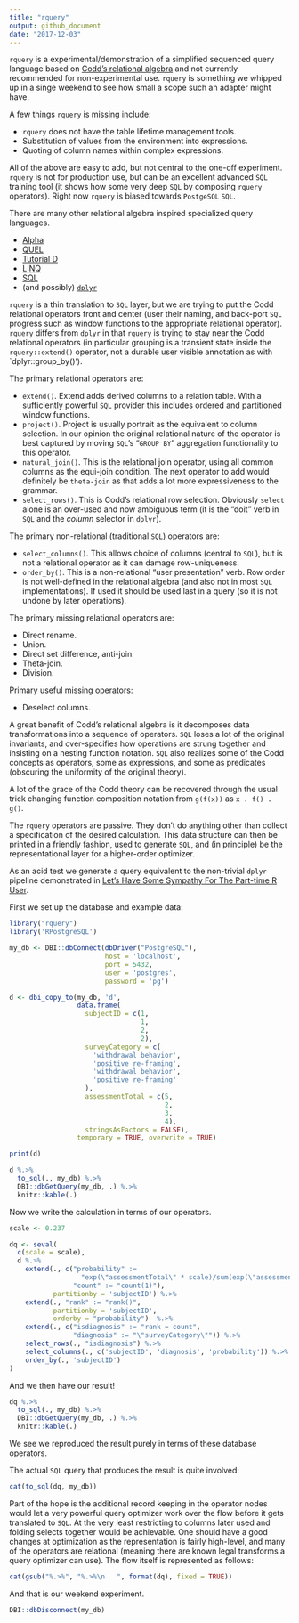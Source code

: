 ```yaml
---
title: "rquery"
output: github_document
date: "2017-12-03"
---
```


<!-- README.md is generated from README.Rmd. Please edit that file -->

`rquery` is a experimental/demonstration of a simplified sequenced query language based
on [Codd's relational algebra](https://en.wikipedia.org/wiki/Relational_algebra) and not
currently recommended for non-experimental use.  `rquery` is something we whipped up in a singe
weekend to see how small a scope such an adapter might have.  

A few things `rquery` is missing include:

  * `rquery` does not have the table lifetime management tools.
  * Substitution of values from the environment into expressions.
  * Quoting of column names within complex expressions.
  
All of the above are easy to add, but not central to the one-off experiment.
`rquery` is not for production use, but can be an excellent advanced `SQL`
training tool (it shows how some very deep `SQL` by composing `rquery` operators).  Right
now `rquery` is biased towards `PostgeSQL` `SQL`.

There are many other relational algebra inspired specialized query languages.

  * [Alpha](https://en.wikipedia.org/wiki/Alpha_(programming_language))
  * [QUEL](https://en.wikipedia.org/wiki/QUEL_query_languages)
  * [Tutorial D](https://en.wikipedia.org/wiki/D_(data_language_specification)#Tutorial_D)
  * [LINQ](https://msdn.microsoft.com/en-us/library/bb308959.aspx)
  * [SQL](https://en.wikipedia.org/wiki/SQL)
  * (and possibly) [`dplyr`](http://dplyr.tidyverse.org)
 

`rquery`
is a thin translation to `SQL` layer, but we are trying to put the Codd relational operators
front and center (user their naming, and back-port `SQL` progress such as window functions
to the appropriate relational operator).  `rquery` differs from `dplyr` in that `rquery` 
is trying to stay near the Codd relational operators (in particular grouping is a transient
state inside the `rquery::extend()` operator, not a durable user visible annotation as with `dplyr::group_by()').

The primary relational operators are:

  * `extend()`.  Extend adds derived columns to a relation table.  With a sufficiently powerful `SQL` provider this includes ordered and partitioned window functions.
  * `project()`.  Project is usually portrait as the equivalent to column selection.  In our opinion the original relational nature of the operator is best captured by moving `SQL`'s "`GROUP BY`" aggregation functionality to this operator.
  * `natural_join()`.  This is the relational join operator, using all common columns as the equi-join condition.  The next operator to add would definitely be `theta-join` as that adds a lot more expressiveness to the grammar.
  * `select_rows()`.  This is Codd's relational row selection.  Obviously `select` alone is an over-used and now ambiguous term (it is the "doit" verb in `SQL` and the *column* selector in `dplyr`).
  
The primary non-relational (traditional `SQL`) operators are:

  * `select_columns()`.  This allows choice of columns (central to `SQL`), but is not a relational operator as it can damage row-uniqueness.
  * `order_by()`.  This is a non-relational "user presentation" verb.  Row order is not well-defined in the relational algebra (and also not in most `SQL` implementations).  If used it should be used last in a query (so it is not undone by later operations).
  
The primary missing relational operators are:

  * Direct rename.
  * Union.
  * Direct set difference, anti-join.
  * Theta-join.
  * Division.
  
Primary useful missing operators:

  * Deselect columns.


A great benefit of Codd's relational algebra is it decomposes data transformations into 
a sequence of operators.  `SQL` loses a lot of the original invariants, and over-specifies
how operations are strung together and insisting on a nesting function notation.  `SQL`
also realizes some of the Codd concepts as operators, some as expressions, and some as predicates
(obscuring the uniformity of the original theory).

A lot of 
the grace of the Codd theory can be recovered through the usual trick changing function composition
notation from `g(f(x))` as `x . f() . g()`.

The `rquery` operators are passive.  They don't do anything other than collect a specification
of the desired calculation.  This data structure can then be printed in a friendly fashion, used to 
generate `SQL`, and (in principle) be the representational layer for a higher-order optimizer.

As an acid test we generate a query equivalent to the non-trivial `dplyr` pipeline 
demonstrated in [Let’s Have Some Sympathy For The Part-time R User](http://www.win-vector.com/blog/2017/08/lets-have-some-sympathy-for-the-part-time-r-user/).

First we set up the database and example data:

```r
library("rquery")
library('RPostgreSQL')

my_db <- DBI::dbConnect(dbDriver("PostgreSQL"), 
                        host = 'localhost',
                        port = 5432,
                        user = 'postgres',
                        password = 'pg')

d <- dbi_copy_to(my_db, 'd',
                 data.frame(
                   subjectID = c(1,                   
                                 1,
                                 2,                   
                                 2),
                   surveyCategory = c(
                     'withdrawal behavior',
                     'positive re-framing',
                     'withdrawal behavior',
                     'positive re-framing'
                   ),
                   assessmentTotal = c(5,                 
                                       2,
                                       3,                  
                                       4),
                   stringsAsFactors = FALSE),
                 temporary = TRUE, overwrite = TRUE)

print(d)

d %.>%
  to_sql(., my_db) %.>%
  DBI::dbGetQuery(my_db, .) %.>%
  knitr::kable(.)

```

Now we write the calculation in terms of our operators.

```r
scale <- 0.237

dq <- seval(
  c(scale = scale),
  d %.>%
    extend(., c("probability" :=
                  "exp(\"assessmentTotal\" * scale)/sum(exp(\"assessmentTotal\" * scale))",
                "count" := "count(1)"),
           partitionby = 'subjectID') %.>%
    extend(., "rank" := "rank()",
           partitionby = 'subjectID',
           orderby = "probability")  %.>%
    extend(., c("isdiagnosis" := "rank = count",
                "diagnosis" := "\"surveyCategory\"")) %.>%
    select_rows(., "isdiagnosis") %.>%
    select_columns(., c('subjectID', 'diagnosis', 'probability')) %.>%
    order_by(., 'subjectID')
)
```

And we then have our result!

```r
dq %.>%
  to_sql(., my_db) %.>%
  DBI::dbGetQuery(my_db, .) %.>%
  knitr::kable(.)
```

We see we reproduced the result purely in terms of these database operators.

The actual `SQL` query that produces the result is quite involved:

```r
cat(to_sql(dq, my_db))
```

Part of the hope is the additional record keeping in the operator nodes would 
let a very powerful query optimizer work over the flow before it gets translated
to `SQL`.  At the very least restricting to columns later used and folding selects
together would be achievable.  One should have a good changes at optimization as
the representation is fairly high-level, and many of the operators are relational 
(meaning there are known legal transforms a query optimizer can use).  The flow itself
is represented as follows:

```r
cat(gsub("%.>%", "%.>%\n   ", format(dq), fixed = TRUE))
```

And that is our weekend experiment.

```r
DBI::dbDisconnect(my_db)
```


  

